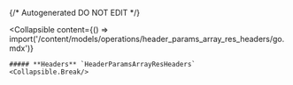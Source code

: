 {/* Autogenerated DO NOT EDIT  */}

<Collapsible
    content={() => import('/content/models/operations/header_params_array_res_headers/go.mdx')}
>
    ##### **Headers** `HeaderParamsArrayResHeaders`
    <Collapsible.Break/>
</Collapsible>

